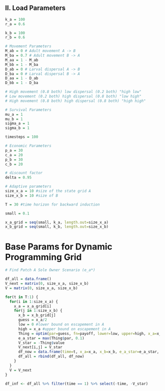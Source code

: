 
## II. Load Parameters

```r

k_a = 100
r_a = 0.6

k_b = 100
r_b = 0.6

# Movement Parameters
M_ab = 0 # Adult movement A -> B 
M_ba = 0.7 # Adult movement B -> A 
M_aa = 1 - M_ab
M_bb = 1 - M_ba
D_ab = 0 # Larval dispersal A -> B 
D_ba = 0 # Larval dispersal B -> A
D_aa = 1 - D_ab
D_bb = 1 - D_ba

# High movement (0.8 both) low dispersal (0.2 both) "high low"
# Low movement (0.2 both) high dispersal (0.8 both) "low high"
# High movement (0.8 both) high dispersal (0.8 both) "high high"

# Survival Parameters
mu_a = 1
mu_b = 1
sigma_a = 1
sigma_b = 1

timesteps = 100

# Economic Parameters
p_a = 30
c_a = 20
p_b = 30
c_b = 20

# discount factor
delta = 0.95

# Adaptive parameters
size_x_a = 10 #size of the state grid A
size_x_b = 10 #size of B

T = 30 #time horizon for backward induction

small = 0.1

x_a_grid = seq(small, k_a, length.out=size_x_a)
x_b_grid = seq(small, k_b, length.out=size_x_b)

```

# Base Params for Dynamic Programming Grid

```r

# Find Patch A Sole Owner Scenario (e_a*)

df_all = data.frame()
V_next = matrix(0, size_x_a, size_x_b)
V = matrix(0, size_x_a, size_x_b)

for(t in T:1) {
  for(i in 1:size_x_a) {
    x_a = x_a_grid[i]
    for(j in 1:size_x_b) {
      x_b = x_b_grid[j]
      guess = x_a/2
      low = 0 #lower bound on escapement in A
      high = x_a #upper bound on escapement in A
      Thing = optim(par=guess, fn=payoff, lower=low, upper=high, x_a=x_a, x_b=x_b, V=V, method='L-BFGS-B')
      e_a_star = max(Thing$par, 0.1)
      V_star = -Thing$value
      V_next[i,j] = V_star
      df_now = data.frame(time=t, x_a=x_a, x_b=x_b, e_a_star=e_a_star, V_star=V_star)
      df_all = rbind(df_all, df_now)
    }
  }
  V = V_next
}

df_inf <- df_all %>% filter(time == 1) %>% select(-time, -V_star)

```
